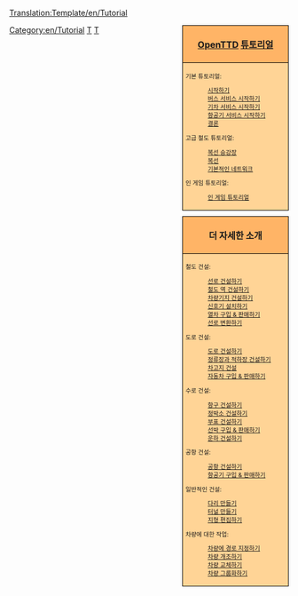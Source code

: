 <noinclude>[[Translation:Template/en/Tutorial]]</noinclude><noinclude></noinclude>
<!--
NOTE:
Aqueducts should go under 'bridges' (with a link from building locks and canals), as aqueducts are in fact bridges but then for ships.

Possible future tutorials not already in list:
- [[Industrial Service]] / [[FIRS Walkthrough]]
- Multistations
--><div style="float:right; padding-left:12px; background:none;">
<div style="width:180px; border:1px solid #000000; background:#ffb466; padding:5px; -moz-border-radius-topleft:5px; -moz-border-radius-topright:5px; font-size: 12pt;">
<center><strong><font size="3">[[ko/Manual/OpenTTD|OpenTTD]] [[ko/Manual/Tutorial/튜토리얼|튜토리얼]]</font></strong></center>
</div>
<div style="width:180px;  border:1px solid black; border-top-width: 0px; background:#ffd496; padding:5px; font-size: 8pt;">

기본 튜토리얼:
:[[ko/Manual/Tutorial/튜토리얼|시작하기]]
:[[ko/Manual/Tutorial/튜토리얼/버스|버스 서비스 시작하기]]
:[[ko/튜토리얼/기차|기차 서비스 시작하기]]
:[[ko/튜토리얼/항공기|항공기 서비스 시작하기]]
:[[ko/튜토리얼/결론|결론]]
고급 철도 튜토리얼:
:[[ko/튜토리얼/복선 승강장|복선 승강장]]
:[[ko/튜토리얼/복선|복선]]
:[[ko/튜토리얼/기본적인 네트워크|기본적인 네트워크]]
인 게임 튜토리얼:
:[[ko/인 게임 튜토리얼|인 게임 튜토리얼]]

</div>

<div style="width:180px; border:1px solid #000000; background:#ffb466; padding:5px; font-size: 12pt; margin-top: 10px;">
<center><strong><font size="3">더 자세한 소개</font></strong></center>
</div>
<div style="width:180px;  border:1px solid black; border-top-width: 0px; background:#ffd496; padding:5px; -moz-border-radius-bottomleft:5px; -moz-border-radius-bottomright:8px; font-size: 8pt;">
<span style="font-weight:bold;">

철도 건설:
:[[ko/선로 건설|선로 건설하기]]
:[[ko/철도 역 건설|철도 역 건설하기]]
:[[ko/차량기지 건설|차량기지 건설하기]]
:[[ko/신호기 설치|신호기 설치하기]]
:[[ko/열차 구입|열차 구입 &amp; 판매하기]]
:[[ko/선로 변환|선로 변환하기]]

도로 건설:
:[[ko/도로 건설|도로 건설하기]]
:[[ko/정류장과 적하장 건설|정류장과 적하장 건설하기]]
:[[ko/차고지 건설|차고지 건설]]
:[[ko/자동차 구입|자동차 구입 &amp; 판매하기]]

수로 건설:
:[[ko/항구 건설|항구 건설하기]]
:[[ko/정박소 건설|정박소 건설하기]]
:[[ko/부표 건설|부표 건설하기]]
:[[ko/선박 구입|선박 구입 &amp; 판매하기]]
:[[ko/운하 건설|운하 건설하기]]

공항 건설:
:[[ko/공항 건설|공항 건설하기]]
:[[ko/항공기 구입|항공기 구입 &amp; 판매하기]]

일반적인 건설:
:[[ko/다리 건설|다리 만들기]]
:[[ko/터널 건설|터널 만들기]]
:[[ko/지형 편집|지형 편집하기]]

차량에 대한 작업:
:[[ko/경로|차량에 경로 지정하기]]
:[[ko/개조|차량 개조하기]]
:[[ko/차량 교체|차량 교체하기]]
:[[ko/차량 그룹|차량 그룹화하기]]

</span>
</div>
</div><includeonly>[[Category:en/Tutorial]]</includeonly><noinclude>

[[Category:en/Templates|T]][[Category:en/Navigation|T]]
</noinclude>